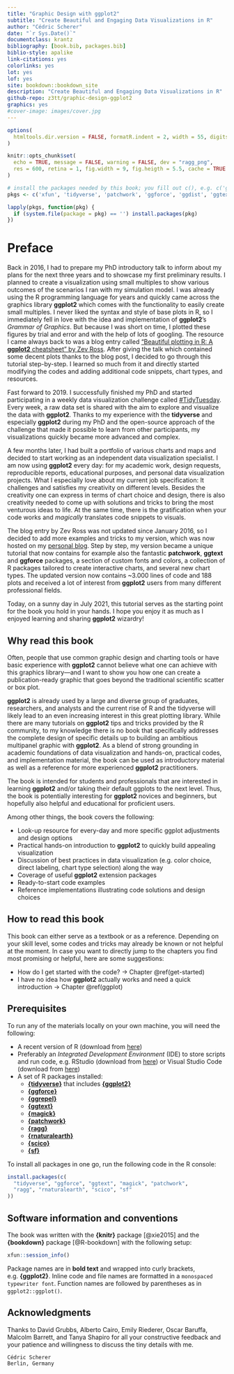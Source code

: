 ```yaml
--- 
title: "Graphic Design with ggplot2"
subtitle: "Create Beautiful and Engaging Data Visualizations in R"
author: "Cédric Scherer"
date: "`r Sys.Date()`"
documentclass: krantz
bibliography: [book.bib, packages.bib]
biblio-style: apalike
link-citations: yes
colorlinks: yes
lot: yes
lof: yes
site: bookdown::bookdown_site
description: "Create Beautiful and Engaging Data Visualizations in R"
github-repo: z3tt/graphic-design-ggplot2
graphics: yes
#cover-image: images/cover.jpg
---
```


```r
options(
  htmltools.dir.version = FALSE, formatR.indent = 2, width = 55, digits = 4
)

knitr::opts_chunk$set(
  echo = TRUE, message = FALSE, warning = FALSE, dev = "ragg_png", 
  res = 600, retina = 1, fig.width = 9, fig.heigth = 5.5, cache = TRUE
)

# install the packages needed by this book; you fill out c(), e.g. c('ggplot2', 'dplyr')
pkgs <- c('xfun', 'tidyverse', 'patchwork', 'ggforce', 'ggdist', 'ggtext', 'ggrepel', 'rcartocolor', 'ragg')

lapply(pkgs, function(pkg) {
  if (system.file(package = pkg) == '') install.packages(pkg)
})
```

# Preface {-}

Back in 2016, I had to prepare my PhD introductory talk to inform about my plans for the next three years and to showcase my first preliminary results. I planned to create a visualization using small multiples to show various outcomes of the scenarios I ran with my simulation model. I was already using the R programming language for years and quickly came across the graphics library **ggplot2** which comes with the functionality to easily create small multiples. I never liked the syntax and style of base plots in R, so I immediately fell in love with the idea and implementation of **ggplot2**'s *Grammar of Graphics*. But because I was short on time, I plotted these figures by trial and error and with the help of lots of googling. The resource I came always back to was a blog entry called [“Beautiful plotting in R: A **ggplot2** cheatsheet” by Zev Ross](http://zevross.com/blog/2014/08/04/beautiful-plotting-in-r-a-ggplot2-cheatsheet-3/). After giving the talk which contained some decent plots thanks to the blog post, I decided to go through this tutorial step-by-step. I learned so much from it and directly started modifying the codes and adding additional code snippets, chart types, and resources.

Fast forward to 2019. I successfully finished my PhD and started participating in a weekly data visualization challenge called [#TidyTuesday](https://github.com/rfordatascience/tidytuesday/blob/master/README.md). Every week, a raw data set is shared with the aim to explore and visualize the data with **ggplot2**. Thanks to my experience with the **tidyverse** and especially **ggplot2** during my PhD and the open-source approach of the challenge that made it possible to learn from other participants, my visualizations quickly became more advanced and complex. 

A few months later, I had built a portfolio of various charts and maps and decided to start working as an independent data visualization specialist. I am now using **ggplot2** every day: for my academic work, design requests, reproducible reports, educational purposes, and personal data visualization projects. What I especially love about my current job specification: It challenges and satisfies my creativity on different levels. Besides the creativity one can express in terms of chart choice and design, there is also creativity needed to come up with solutions and tricks to bring the most venturous ideas to life. At the same time, there is the gratification when your code works and *magically* translates code snippets to visuals.

The blog entry by Zev Ross was not updated since January 2016, so I decided to add more examples and tricks to my version, which was now hosted on my [personal blog](https://www.cedricscherer.com/2019/08/05/a-ggplot2-tutorial-for-beautiful-plotting-in-r/). Step by step, my version became a unique tutorial that now contains for example also the fantastic **patchwork**, **ggtext** and **ggforce** packages, a section of custom fonts and colors, a collection of R packages tailored to create interactive charts, and several new chart types. The updated version now contains ~3.000 lines of code and 188 plots and received a lot of interest from **ggplot2** users from many different professional fields.

Today, on a sunny day in July 2021, this tutorial serves as the starting point for the book you hold in your hands. I hope you enjoy it as much as I enjoyed learning and sharing **ggplot2** wizardry!


## Why read this book {-}

Often, people that use common graphic design and charting tools or have basic experience with **ggplot2** cannot believe what one can achieve with this graphics library—and I want to show you how one can create a publication-ready graphic that goes beyond the traditional scientific scatter or box plot.

**ggplot2** is already used by a large and diverse group of graduates, researchers, and analysts and the current rise of R and the tidyverse will likely lead to an even increasing interest in this great plotting library. While there are many tutorials on **ggplot2** tips and tricks provided by the R community, to my knowledge there is no book that specifically addresses the complete design of specific details up to building an ambitious multipanel graphic with **ggplot2**. As a blend of strong grounding in academic foundations of data visualization and hands-on, practical codes, and implementation material, the book can be used as introductory material as well as a reference for more experienced **ggplot2** practitioners. 

The book is intended for students and professionals that are interested in learning **ggplot2** and/or taking their default ggplots to the next level. Thus, the book is potentially interesting for **ggplot2** novices and beginners, but hopefully also helpful and educational for proficient users.

Among other things, the book covers the following:

*	Look-up resource for every-day and more specific ggplot adjustments and design options
*	Practical hands-on introduction to **ggplot2** to quickly build appealing visualization
*	Discussion of best practices in data visualization (e.g. color choice, direct labeling, chart type selection) along the way
*	Coverage of useful **ggplot2** extension packages
*	Ready-to-start code examples
*	Reference implementations illustrating code solutions and design choices


## How to read this book {-}

This book can either serve as a textbook or as a reference. Depending on your skill level, some codes and tricks may already be known or not helpful at the moment. In case you want to directly jump to the chapters you find most promising or helpful, here are some suggestions:

* How do I get started with the code? → Chapter \@ref(get-started)
* I have no idea how **ggplot2** actually works and need a quick introduction → Chapter \@ref(ggplot)

## Prerequisites {-}

To run any of the materials locally on your own machine, you will need the following:

* A recent version of R (download from [here](https://cloud.r-project.org/)) 
* Preferably an *Integrated Development Environment* (IDE) to store scripts and run code, e.g. RStudio (download from [here](https://rstudio.com/products/rstudio/download/#download)) or Visual Studio Code (download from [here](https://code.visualstudio.com/download))
* A set of R packages installed:
  + [**{tidyverse}**](https://www.tidyverse.org/) that includes [**{ggplot2}**](https://ggplot2.tidyverse.org/)
  + [**{ggforce}**](https://ggforce.data-imaginist.com/)
  + [**{ggrepel}**](https://ggrepel.slowkow.com/)
  + [**{ggtext}**](https://wilkelab.org/ggtext/)
  + [**{magick}**](https://docs.ropensci.org/magick/)
  + [**{patchwork}**](https://patchwork.data-imaginist.com/)
  + [**{ragg}**](https://ragg.r-lib.org/)
  + [**{rnaturalearth}**](https://docs.ropensci.org/rnaturalearth/)
  + [**{scico}**](https://github.com/thomasp85/scico)
  + [**{sf}**](https://r-spatial.github.io/sf/)
  
To install all packages in one go, run the following code in the R console:

```r
install.packages(c(
  "tidyverse", "ggforce", "ggtext", "magick", "patchwork", 
  "ragg", "rnaturalearth", "scico", "sf"
))
```

## Software information and conventions {-}

The book was written with the **{knitr}**\index{knitr} package [@xie2015] and the **{bookdown}**\index{bookdown} package [@R-bookdown] with the following setup:

```r
xfun::session_info()
```

Package names are in **bold text** and wrapped into curly brackets, e.g. **{ggplot2}**. Inline code and file names are formatted in a `monospaced typewriter font`. Function names are followed by parentheses as in `ggplot2::ggplot()`. 


## Acknowledgments {-}

Thanks to David Grubbs, Alberto Cairo, Emily Riederer, Oscar Baruffa, Malcolm Barrett, and Tanya Shapiro for all your constructive feedback and your patience and willingness to discuss the tiny details with me.  
  

```block2
Cédric Scherer  
Berlin, Germany
```

